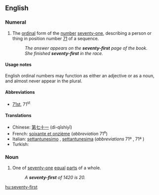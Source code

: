 ==English==
{{ordinalbox|en|70th|71st|72nd|seventieth|seventy-second|card=seventy-one}}

===Numeral===
{{infl|en|numeral}}

# {{ordinal|lang=en}} The [[ordinal]] form of the [[number]] [[seventy-one]], describing a person or thing in position number [[71]] of a sequence.
#: ''The answer appears on the '''seventy-first''' page of the book.''
#: ''She finished '''seventy-first''' in the race.''

====Usage notes====

English ordinal numbers may function as either an adjective or as a noun, and almost never appear in the plural.

====Abbreviations====
* [[71st]], 71<sup>st</sup>

====Translations====
{{trans-top|ordinal number 71st}}
* Chinese: [[第七十一]] (dì-qīshíyī)
* French: [[soixante et onzième]] (''abbreviation'' 71<sup>e</sup>)
* Italian: [[settantunesimo]] {{m}}, [[settantunesima]] {{f}} (''abbreviations'' 71º {{m}}, 71ª {{f}})
* Turkish: {{t|tr|yetmiş birinci}}
{{trans-bottom}}

===Noun===
{{en-noun}}

# {{fractional|lang=en}} One of [[seventy-one]] [[equal]] [[part]]s of a whole.
#: ''A '''seventy-first''' of 1420 is 20.''

[[hu:seventy-first]]